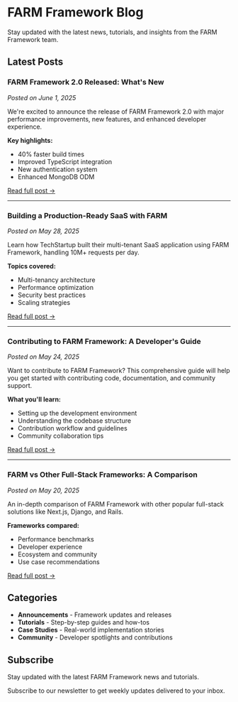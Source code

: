 # FARM Framework Blog

Stay updated with the latest news, tutorials, and insights from the FARM Framework team.

## Latest Posts

### FARM Framework 2.0 Released: What's New

_Posted on June 1, 2025_

We're excited to announce the release of FARM Framework 2.0 with major performance improvements, new features, and enhanced developer experience.

**Key highlights:**

- 40% faster build times
- Improved TypeScript integration
- New authentication system
- Enhanced MongoDB ODM

[Read full post →](/blog/farm-2-0-released)

---

### Building a Production-Ready SaaS with FARM

_Posted on May 28, 2025_

Learn how TechStartup built their multi-tenant SaaS application using FARM Framework, handling 10M+ requests per day.

**Topics covered:**

- Multi-tenancy architecture
- Performance optimization
- Security best practices
- Scaling strategies

[Read full post →](/blog/production-saas-case-study)

---

### Contributing to FARM Framework: A Developer's Guide

_Posted on May 24, 2025_

Want to contribute to FARM Framework? This comprehensive guide will help you get started with contributing code, documentation, and community support.

**What you'll learn:**

- Setting up the development environment
- Understanding the codebase structure
- Contribution workflow and guidelines
- Community collaboration tips

[Read full post →](/blog/contributing-guide)

---

### FARM vs Other Full-Stack Frameworks: A Comparison

_Posted on May 20, 2025_

An in-depth comparison of FARM Framework with other popular full-stack solutions like Next.js, Django, and Rails.

**Frameworks compared:**

- Performance benchmarks
- Developer experience
- Ecosystem and community
- Use case recommendations

[Read full post →](/blog/framework-comparison)

## Categories

- **Announcements** - Framework updates and releases
- **Tutorials** - Step-by-step guides and how-tos
- **Case Studies** - Real-world implementation stories
- **Community** - Developer spotlights and contributions

## Subscribe

Stay updated with the latest FARM Framework news and tutorials.

<Callout type="info">
  Subscribe to our newsletter to get weekly updates delivered to your inbox.
</Callout>
